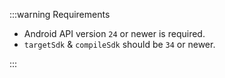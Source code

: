 :::warning Requirements

- Android API version `24` or newer is required.
- `targetSdk` & `compileSdk` should be `34` or newer.

:::
